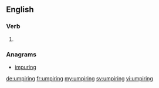 ==English==

===Verb===
{{head|en}}

# {{present participle of|umpire}}

===Anagrams===
* [[impuring#English|impuring]]

[[de:umpiring]]
[[fr:umpiring]]
[[my:umpiring]]
[[sv:umpiring]]
[[vi:umpiring]]
